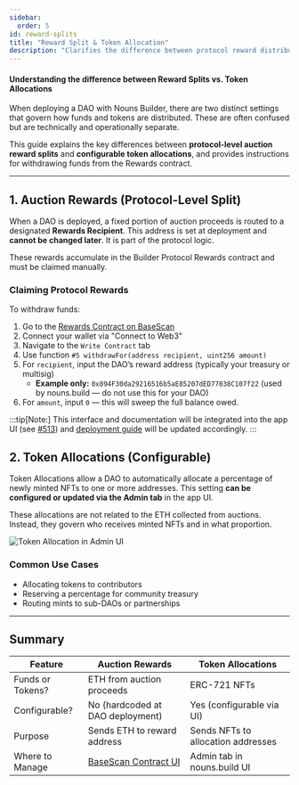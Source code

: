 ```yaml
---
sidebar:
  order: 5
id: reward-splits
title: "Reward Split & Token Allocation"
description: "Clarifies the difference between protocol reward distribution and configurable token allocations in Nouns Builder."
---
```


#### Understanding the difference between Reward Splits vs. Token Allocations

When deploying a DAO with Nouns Builder, there are two distinct settings that govern how funds and tokens are distributed. These are often confused but are technically and operationally separate.

This guide explains the key differences between **protocol-level auction reward splits** and **configurable token allocations**, and provides instructions for withdrawing funds from the Rewards contract.

---

## 1. Auction Rewards (Protocol-Level Split)

When a DAO is deployed, a fixed portion of auction proceeds is routed to a designated **Rewards Recipient**. This address is set at deployment and **cannot be changed later**. It is part of the protocol logic.

These rewards accumulate in the Builder Protocol Rewards contract and must be claimed manually.

### Claiming Protocol Rewards

To withdraw funds:

1. Go to the [Rewards Contract on BaseScan](https://basescan.org/address/0x7777777F279eba3d3Ad8F4E708545291A6fDBA8B#writeContract)
2. Connect your wallet via "Connect to Web3"
3. Navigate to the `Write Contract` tab
4. Use function `#5 withdrawFor(address recipient, uint256 amount)`
5. For `recipient`, input the DAO’s reward address (typically your treasury or multisig)  
   - **Example only:** `0x894F30da29216516b5aE85207dED77038C107f22` (used by nouns.build — do not use this for your DAO)
6. For `amount`, input `0` — this will sweep the full balance owed.

:::tip[Note:]
This interface and documentation will be integrated into the app UI (see [#513](https://github.com/BuilderOSS/nouns-builder/issues/513)) and [deployment guide](https://builder-docs.vercel.app/guides/builder-deployment/#allocations) will be updated accordingly.
:::

## 2. Token Allocations (Configurable)

Token Allocations allow a DAO to automatically allocate a percentage of newly minted NFTs to one or more addresses. This setting **can be configured or updated via the Admin tab** in the app UI.

These allocations are not related to the ETH collected from auctions. Instead, they govern who receives minted NFTs and in what proportion.

![Token Allocation in Admin UI](./public/guides/onboardingGuide/founder-allocation.png)

### Common Use Cases

- Allocating tokens to contributors
- Reserving a percentage for community treasury
- Routing mints to sub-DAOs or partnerships

---

## Summary

| Feature               | Auction Rewards                         | Token Allocations                           |
|----------------------|------------------------------------------|---------------------------------------------|
| Funds or Tokens?     | ETH from auction proceeds                | ERC-721 NFTs                                |
| Configurable?        | No (hardcoded at DAO deployment)         | Yes (configurable via UI)                   |
| Purpose              | Sends ETH to reward address              | Sends NFTs to allocation addresses          |
| Where to Manage      | [BaseScan Contract UI](https://basescan.org/address/0x7777777F279eba3d3Ad8F4E708545291A6fDBA8B#writeContract) | Admin tab in nouns.build UI                 |



